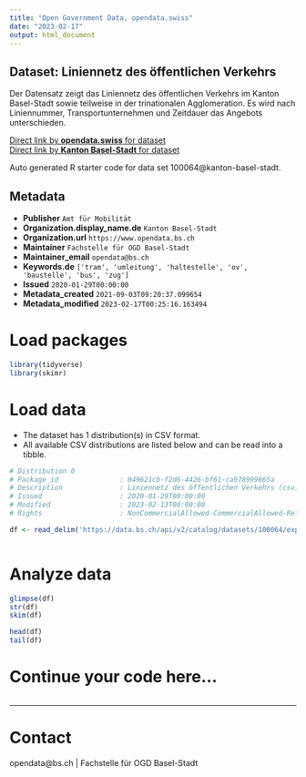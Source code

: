 ```yaml
---
title: "Open Government Data, opendata.swiss"
date: "2023-02-17"
output: html_document
---
```


## Dataset: Liniennetz des öffentlichen Verkehrs

Der Datensatz zeigt das Liniennetz des öffentlichen Verkehrs im Kanton Basel-Stadt sowie teilweise in der trinationalen Agglomeration. Es wird nach Liniennummer, Transportunternehmen und Zeitdauer das Angebots unterschieden. 

[Direct link by **opendata.swiss** for dataset](https://opendata.swiss/de/dataset/liniennetz-des-offentlichen-verkehrs)<br>
[Direct link by **Kanton Basel-Stadt** for dataset](https://data.bs.ch/explore/dataset/100064/)

Auto generated R starter code for data set 100064@kanton-basel-stadt.

## Metadata

- **Publisher** `Amt für Mobilität`
- **Organization.display_name.de** `Kanton Basel-Stadt`
- **Organization.url** `https://www.opendata.bs.ch`
- **Maintainer** `Fachstelle für OGD Basel-Stadt`
- **Maintainer_email** `opendata@bs.ch`
- **Keywords.de** `['tram', 'umleitung', 'haltestelle', 'ov', 'baustelle', 'bus', 'zug']`
- **Issued** `2020-01-29T00:00:00`
- **Metadata_created** `2021-09-03T09:20:37.099654`
- **Metadata_modified** `2023-02-17T00:25:16.163494`


# Load packages

```r

library(tidyverse)
library(skimr)

```

# Load data

-   The dataset has 1 distribution(s) in CSV format.
-   All available CSV distributions are listed below and can be read into a tibble.

```r

# Distribution 0
# Package_id               : 049621cb-f2d6-4426-bf61-ca978999665a
# Description              : Liniennetz des öffentlichen Verkehrs (csv)
# Issued                   : 2020-01-29T00:00:00
# Modified                 : 2023-02-13T00:00:00
# Rights                   : NonCommercialAllowed-CommercialAllowed-ReferenceRequired

df <- read_delim('https://data.bs.ch/api/v2/catalog/datasets/100064/exports/csv')



```

# Analyze data

```r

glimpse(df)
str(df)
skim(df)

head(df)
tail(df)

```

# Continue your code here...

```r

```

------------------------------------------------------------------------

# Contact

opendata@bs.ch | Fachstelle für OGD Basel-Stadt
